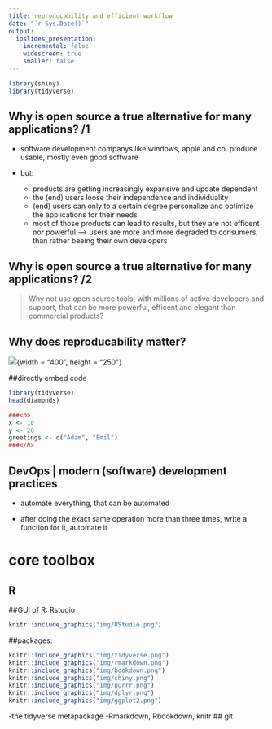 ```yaml
---
title: reproducability and efficient workflow
date: "`r Sys.Date()`"
output: 
  ioslides_presentation:
    incremental: false
    widescreen: true
    smaller: false 
---
```

```r
library(shiny)
library(tidyverse)

```
  
## Why is open source a true alternative for many applications? /1 {.smaller .build}

- software development companys like windows, apple and co.  produce usable, mostly  even good software
- but:

    - products are getting increasingly expansive and update dependent
    - the (end) users loose their independence and individuality
    - (end) users can only to a certain degree personalize and optimize the applications for their needs
    - most of those products can lead to results, but they are not efficent nor powerful
    --> users are more and more degraded to consumers, than rather beeing their own developers
    
## Why is open source a true alternative for many applications? /2    

  > Why not use open source tools, with millions of active developers and support, that can be more powerful, efficent and elegant than commercial products?

## Why does reproducability matter?
![](https://www.youtube.com/watch?v=s3JldKoA0zw){width = "400", height = "250"}

##directly embed code

```r
library(tidyverse)
head(diamonds)

###<b>
x <- 10
y <- 20
greetings <- c("Adam", "Emil")
###</b>
```


## DevOps | modern (software) development practices
  
  - automate everything, that can be automated
  
  - after doing the exact same operation more than three times, write a function for it, automate it
  
# core toolbox

## R

##GUI of R: Rstudio
```r
knitr::include_graphics("img/RStudio.png")
```

##packages:
```r
knitr::include_graphics("img/tidyverse.png")
knitr::include_graphics("img/rmarkdown.png")
knitr::include_graphics("img/bookdown.png")
knitr::include_graphics("img/shiny.png")
knitr::include_graphics("img/purrr.png")
knitr::include_graphics("img/dplyr.png")
knitr::include_graphics("img/ggplot2.png")

```


  -the tidyverse metapackage
  -Rmarkdown, Rbookdown, knitr
## git  


